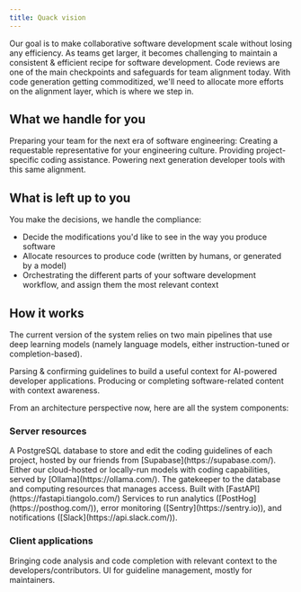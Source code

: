 ```yaml
---
title: Quack vision
---
```


Our goal is to make collaborative software development scale without losing any efficiency.
As teams get larger, it becomes challenging to maintain a consistent & efficient recipe for software development.
Code reviews are one of the main checkpoints and safeguards for team alignment today.
With code generation getting commoditized, we'll need to allocate more efforts on the alignment layer, which is where we step in.

## What we handle for you

Preparing your team for the next era of software engineering:
<CardGroup cols={2}>
<Card title="Engineering consistency" icon="1">
  Creating a requestable representative for your engineering culture.
</Card>
<Card title="Team-specific coding assistance" icon="2">
  Providing project-specific coding assistance.
</Card>
<Card title="Portable context for developer tools" icon="3">
  Powering next generation developer tools with this same alignment.
</Card>
</CardGroup>

## What is left up to you

You make the decisions, we handle the compliance:
- Decide the modifications you'd like to see in the way you produce software
- Allocate resources to produce code (written by humans, or generated by a model)
- Orchestrating the different parts of your software development workflow, and assign them the most relevant context

## How it works

The current version of the system relies on two main pipelines that use deep learning models (namely language models, either instruction-tuned or completion-based).

<AccordionGroup>
  <Accordion title="Guideline curation & validation" icon="list">
    Parsing & confirming guidelines to build a useful context for AI-powered developer applications.
  </Accordion>

  <Accordion title="Coding assistance" icon="keyboard">
    Producing or completing software-related content with context awareness.
  </Accordion>
</AccordionGroup>

From an architecture perspective now, here are all the system components:

### Server resources

<Card title="Guideline database" icon="database">
  A PostgreSQL database to store and edit the coding guidelines of each project, hosted by our friends from [Supabase](https://supabase.com/).
</Card>
<Card title="Deep learning models" icon="robot">
  Either our cloud-hosted or locally-run models with coding capabilities, served by [Ollama](https://ollama.com/).
</Card>
<Card title="Backend API" icon="globe">
  The gatekeeper to the database and computing resources that manages access. Built with [FastAPI](https://fastapi.tiangolo.com/)
</Card>
<Card title="API monitoring" icon="magnifying-glass-chart">
  Services to run analytics ([PostHog](https://posthog.com/)), error monitoring ([Sentry](https://sentry.io)), and notifications ([Slack](https://api.slack.com/)).
</Card>

### Client applications
<CardGroup cols={2}>
<Card title="VSCode extension" icon="gamepad" href="https://marketplace.visualstudio.com/items?itemName=quackai.quack-companion">
  Bringing code analysis and code completion with relevant context to the developers/contributors.
</Card>
<Card title="Frontend platform" icon="gamepad" href="https://app.quackai.com/">
  UI for guideline management, mostly for maintainers.
</Card>
</CardGroup>